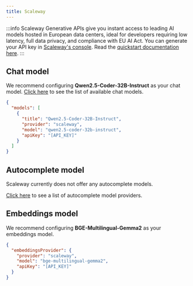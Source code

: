 ```yaml
---
title: Scaleway
---
```



:::info
Scaleway Generative APIs give you instant access to leading AI models hosted in European data centers, ideal for developers requiring low latency, full data privacy, and compliance with EU AI Act.
You can generate your API key in [Scaleway's console](https://console.scaleway.com/generative-api/models).
Read the [quickstart documentation here](https://www.scaleway.com/en/docs/ai-data/generative-apis/quickstart/).
:::

## Chat model

We recommend configuring **Qwen2.5-Coder-32B-Instruct** as your chat model.
[Click here](https://www.scaleway.com/en/docs/ai-data/generative-apis/reference-content/supported-models/) to see the list of available chat models.

```json title="config.json (Deprecated)"
{
  "models": [
    {
      "title": "Qwen2.5-Coder-32B-Instruct",
      "provider": "scaleway",
      "model": "qwen2.5-coder-32b-instruct",
      "apiKey": "[API_KEY]"
    }
  ]
}
```

## Autocomplete model

Scaleway currently does not offer any autocomplete models.

[Click here](../../model-types/autocomplete.md) to see a list of autocomplete model providers.

## Embeddings model

We recommend configuring **BGE-Multilingual-Gemma2** as your embeddings model.

```json title="config.json (Deprecated)"
{
  "embeddingsProvider": {
    "provider": "scaleway",
    "model": "bge-multilingual-gemma2",
    "apiKey": "[API_KEY]"
  }
}
```

